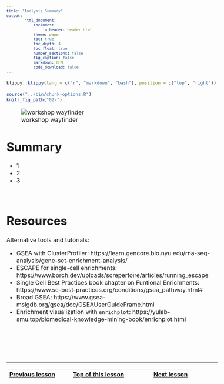 ```yaml
---
title: "Analysis Summary"
output:
        html_document:
            includes:
                in_header: header.html
            theme: paper
            toc: true
            toc_depth: 4
            toc_float: true
            number_sections: false
            fig_caption: false
            markdown: GFM
            code_download: false
---
```


<style type="text/css">

body, td {
   font-size: 16px;
}
code.r{
  font-size: 12px;
}
pre {
  font-size: 12px
}

</style>

```r
klippy::klippy(lang = c("r", "markdown", "bash"), position = c("top", "right"))
```

```r
source("../bin/chunk-options.R")
knitr_fig_path("02-")
```

![workshop wayfinder](images/wayfinder/wayfinder-08.png)

# Summary

- 1
- 2
- 3

<br>

# Resources

Alternative tools and tutorials:

- GSEA with ClusterProfiler: https://learn.gencore.bio.nyu.edu/rna-seq-analysis/gene-set-enrichment-analysis/
- ESCAPE for single-cell enrichments: https://www.borch.dev/uploads/screpertoire/articles/running_escape
- Single Cell Best Practices book chapter on Funtional Enrichments: https://www.sc-best-practices.org/conditions/gsea_pathway.html#
- Broad GSEA: https://www.gsea-msigdb.org/gsea/doc/GSEAUserGuideFrame.html
- Enrichment visualization with `enrichplot`: https://yulab-smu.top/biomedical-knowledge-mining-book/enrichplot.html

<br>


<br/>
<br/>
<hr/>
| [Previous lesson](07B-advanced-visualizations.html) | [Top of this lesson](#top) | [Next lesson](workshop-wrap-up.html) |
| :--- | :----: | ---: |